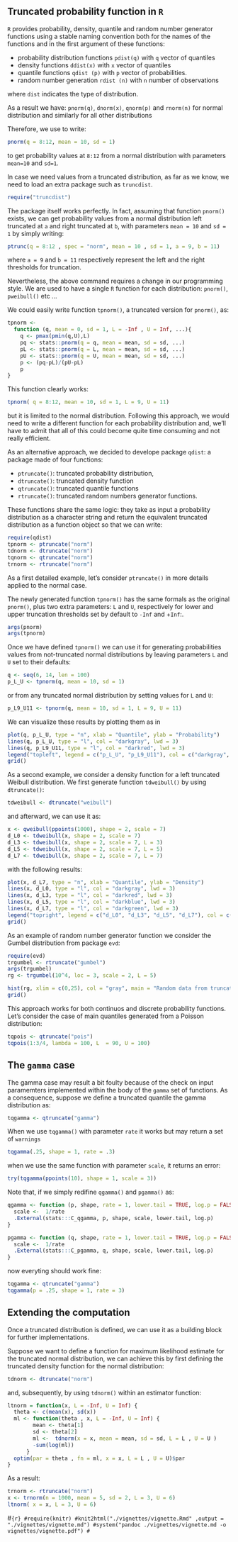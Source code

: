 <!--
%\VignetteEngine{knitr::knitr}
%\VignetteIndexEntry{vignette.rmd}
-->
##  Truncated probability function in `R`
 
`R` provides probability, density, quantile and random number generator functions using a stable naming convention both for the names of the functions and in the first argument of these functions:

* probability distribution functions `pdist(q)` with `q` vector of quantiles
* density functions `ddist(x)` with `x` vector of quantiles 
* quantile functions `qdist (p)` with `p` vector of probabilities. 
* random number generation `rdist (n)` with `n` number of observations

where `dist` indicates the type of distribution.

As a result we have: `pnorm(q)`, `dnorm(x)`, `qnorm(p)` and `rnorm(n)` for normal distribution and similarly for all other distributions

Therefore, we use to write:

```r
pnorm(q = 8:12, mean = 10, sd = 1)
````

to get probability values at `8:12` from a normal distribution with parameters `mean=10` and `sd=1`.

In case we need values from a truncated distribution, as far as we know, we need to load an extra package such as `truncdist`. 

```r
require("truncdist")
```

The package itself works perfectly. In fact, assuming that  function `pnorm()` exists, we can get probability values from a normal distribution left truncated at `a` and right truncated at `b`, with parameters `mean = 10` and `sd = 1` by simply writing:

```r
ptrunc(q = 8:12 , spec = "norm", mean = 10 , sd = 1, a = 9, b = 11)
```

where `a = 9` and `b = 11` respectively represent the left and the right thresholds for truncation. 

Nevertheless, the above command requires a change in our programming style. We are used to have a single `R` function for each distribution: `pnorm()`, `pweibull()` etc ...

We could easily write function `tpnorm()`, a truncated version for `pnorm()`, as:

```r
tpnorm <- 
  function (q, mean = 0, sd = 1, L = -Inf , U = Inf, ...){
    q <- pmax(pmin(q,U),L)  
    pq <- stats::pnorm(q = q, mean = mean, sd = sd, ...)
    pL <- stats::pnorm(q = L, mean = mean, sd = sd, ...)
    pU <- stats::pnorm(q = U, mean = mean, sd = sd, ...)
    p <- (pq-pL)/(pU-pL)
    p
}
```

This function clearly works:

```r
tpnorm( q = 8:12, mean = 10, sd = 1, L = 9, U = 11)
```
<!--- 
ptrunc(q =8:12, spec  = "norm", mean = 10, sd = 1, a = 9 , b = 11)
-->


but it is limited to the normal distribution. Following this approach, we would need to write a different function for each probability distribution and, we'll have to admit that all of this could become quite time consuming and not really efficient.

<!---
The same approach can also be applied to `dnorm()`, `qnorm()` and `rnorm()` or, more generaly, to any other distribution.
--->

As an alternative approach, we decided to develope package `qdist`: a package made of four functions: 

* `ptruncate()`: truncated probability distribution, 
* `dtruncate()`: truncated density function
* `qtruncate()`: truncated quantile functions
* `rtruncate()`: truncated random numbers generator functions. 

These functions share the same logic: they take as input a probability distribution as a character string and return the equivalent truncated distribution as a function object so that we can write:


```r
require(qdist)
tpnorm <- ptruncate("norm")
tdnorm <- dtruncate("norm")
tqnorm <- qtruncate("norm")
trnorm <- rtruncate("norm")
```


As a first detailed example, let's consider `ptruncate()` in more details applied to the normal case.

The newly generated function `tpnorm()` has the same formals as the original `pnorm()`, plus two extra parameters: `L` and `U`, respectively for lower and upper truncation thresholds set by default to `-Inf` and +`Inf`:.

```r
args(pnorm)
args(tpnorm)
```

Once we have defined `tpnorm()` we can use it for generating probabilities values from not-truncated normal distributions by leaving parameters `L` and `U` set to their defaults:  


```r
q <- seq(6, 14, len = 100) 
p_L_U <- tpnorm(q, mean = 10, sd = 1)

```


or from any truncated normal distribution by setting values for `L` and `U`:


```r
p_L9_U11 <- tpnorm(q, mean = 10, sd = 1, L = 9, U = 11)
```

We can visualize these results by plotting them as in \ref{fig:tnorm} 

```r
plot(q, p_L_U, type = "n", xlab = "Quantile", ylab = "Probability")
lines(q, p_L_U, type = "l", col = "darkgray", lwd = 3)
lines(q, p_L9_U11, type = "l", col = "darkred", lwd = 3)
legend("topleft", legend = c("p_L_U", "p_L9_U11"), col = c("darkgray", "darkred"), lwd = 3, cex =1.25 , bty = "n" )
grid()
```


As a second example, we consider a density function for a left truncated Weibull distribution. We first generate function `tdweibull()` by using `dtruncate()`:

```r
tdweibull <- dtruncate("weibull")
```

and afterward, we can use it as:

```r
x <- qweibull(ppoints(1000), shape = 2, scale = 7)
d_L0 <- tdweibull(x, shape = 2, scale = 7)
d_L3 <- tdweibull(x, shape = 2, scale = 7, L = 3)
d_L5 <- tdweibull(x, shape = 2, scale = 7, L = 5)
d_L7 <- tdweibull(x, shape = 2, scale = 7, L = 7)
```

with the following results:

```r
plot(x, d_L7, type = "n", xlab = "Quantile", ylab = "Density")
lines(x, d_L0, type = "l", col = "darkgray", lwd = 3)
lines(x, d_L3, type = "l", col = "darkred", lwd = 3)
lines(x, d_L5, type = "l", col = "darkblue", lwd = 3)
lines(x, d_L7, type = "l", col = "darkgreen", lwd = 3)
legend("topright", legend = c("d_L0", "d_L3", "d_L5", "d_L7"), col = c("darkgray", "darkred", "darkblue", "darkgreen"), lwd = 3, cex =1.25 , bty = "n" )
grid()
```

As an example of random number generator function we consider the Gumbel distribution from package `evd`:


```r
require(evd)
trgumbel <- rtruncate("gumbel")
args(trgumbel)
rg <- trgumbel(10^4, loc = 3, scale = 2, L = 5)
```
```r
hist(rg, xlim = c(0,25), col = "gray", main = "Random data from truncated Gumbel distribution")
grid()
```

This approach works for both continuos and discrete probability functions. Let's consider the case of main quantiles generated from a Poisson distribution:

```r
tqpois <- qtruncate("pois")
tqpois(1:3/4, lambda = 100, L  = 90, U = 100)
```
<!---
as we can see, it returns identical results as function `qtrunc()` provided by package `truncdist`:

```r
require(truncdist)
qtrunc(1:3/4, spec = "pois", lambda = 100, a = 90, b = 100 )
```
--->

## The `gamma` case

The gamma case may result a bit foulty because of the check on input paramemters implemented within the body of the `gamma` set of functions.  As a consequence, suppose we define a truncated quantile the gamma distribution as:

```r
tqgamma <- qtruncate("gamma")
```

When we use `tqgamma()` with parameter `rate` it works but may return a set of `warnings`

```r
tqgamma(.25, shape = 1, rate = .3)
```

when we use the same function with parameter `scale`, it returns an error:

```r
try(tqgamma(ppoints(10), shape = 1, scale = 3))
```

Note that, if we simply redifine `qgamma()` and `pgamma()` as:

```r
qgamma <- function (p, shape, rate = 1, lower.tail = TRUE, log.p = FALSE) {
  scale <-  1/rate
  .External(stats:::C_qgamma, p, shape, scale, lower.tail, log.p)
}

pgamma <- function (q, shape, rate = 1, lower.tail = TRUE, log.p = FALSE) {
  scale <-  1/rate
  .External(stats:::C_pgamma, q, shape, scale, lower.tail, log.p)
}
```

now everyting should work fine:

```r
tqgamma <- qtruncate("gamma")
tqgamma(p = .25, shape = 1, rate = 3)
```

## Extending the computation
Once a truncated distribution is defined, we can use it as a building block for further implementations. 

Suppose we want to define a function for maximum likelihood estimate for the truncated normal distribution, we can achieve this by first defining the truncated density function for the normal distribution:

```r
tdnorm <- dtruncate("norm")
```

and, subsequently, by using `tdnorm()` within an estimator function:

```r
ltnorm = function(x, L = -Inf, U = Inf) {
  theta <- c(mean(x), sd(x))
  ml <- function(theta , x, L = -Inf, U = Inf) {
        mean <- theta[1]
        sd <- theta[2]
        ml <-  tdnorm(x = x, mean = mean, sd = sd, L = L , U = U )
        -sum(log(ml))
      }
  optim(par = theta , fn = ml, x = x, L = L , U = U)$par
}
```

As a result:


```r
trnorm <- rtruncate("norm")
x <- trnorm(n = 1000, mean = 5, sd = 2, L = 3, U = 6)
ltnorm( x = x, L = 3, U = 6)
```


#```{r}
#require(knitr)
#knit2html("./vignettes/vignette.Rmd" ,output = "./vignettes/vignette.md")
#system("pandoc ./vignettes/vignette.md -o vignettes/vignette.pdf")
#```
